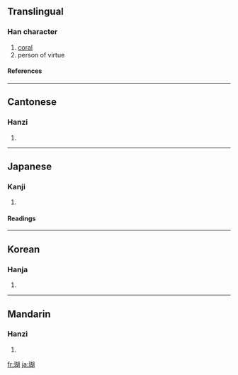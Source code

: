 ==Translingual==
===Han character===
{{Han char|rn=96|rad=玉|as=09|sn=13|four=1712<sub>0</sub>|canj=一土十口月 (MGJRB)}}
# [[coral]]
# person of virtue
====References====
{{Han ref|kx=0738.040|dkj=21126|dj=1148.240|hdz=21125.090|uh=745A|ud=29786|bh=B7E4|bd=47076}}

----
==Cantonese==
===Hanzi===
{{yue-hanzi|jyut=|y=wu4}}
# {{defn|Cantonese}}

----
==Japanese==
===Kanji===
{{ja-kanji|grade=|rs=玉09}}
# {{defn|Japanese}} 
====Readings====
{{ja-readings|on=[[こ]] (ko), [[ご]] (go)|kun=|nanori=}}

----
==Korean==
===Hanja===
{{ko-hanja|hangeul=호|eumhun=|rv=ho|mr=ho|y=ho}}
# {{defn|Korean}}

----
==Mandarin==
===Hanzi===
{{cmn-hanzi|pin=[[hú]] ([[hu2]])|wg=hu<sup>2</sup>}}
# {{defn|Mandarin}}

[[fr:瑚]]
[[ja:瑚]]